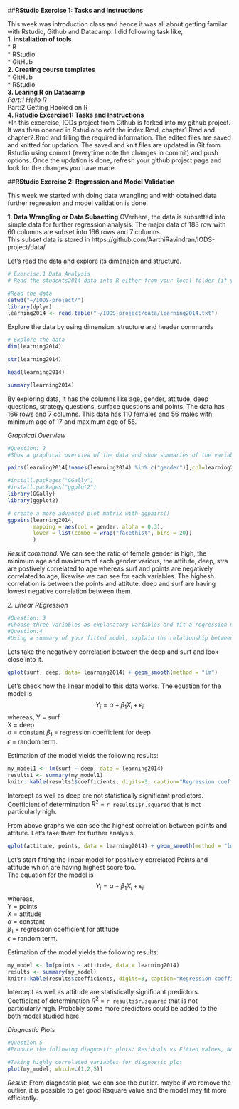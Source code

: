 ##**RStudio Exercise 1: Tasks and Instructions**

This week was introduction class and hence it was all about getting familar with Rstudio, Github and Datacamp. I did following task like,   
 **1. installation of tools**  
   * R  
   * RStudio  
   * GitHub  
 **2. Creating course templates**  
   * GitHub  
   * RStudio  
 **3. Learing R on Datacamp**  
    *Part:1 Hello R  
    *Part:2 Getting Hooked on R  
 **4. Rstudio Excercise1: Tasks and Instructions**  
    *In this excercise, IODs project from Github is forked into my github project. It was then opened in Rstudio to edit the index.Rmd, chapter1.Rmd and chapter2.Rmd and filling the required information. The edited files are saved and knitted for updation. The saved and knit files are updated in Git from Rstudio using commit (everytime note the changes in commit) and push options. Once the updation is done, refresh your github project page and look for the changes you have made.  

##**RStudio Exercise 2: Regression and Model Validation**

This week we started with doing data wrangling and with obtained data further regression and model validation is done.  

**1. Data Wrangling or Data Subsetting**
OVerhere, the data is subsetted into simple data for further regression analysis. The major data of 183 row with 60 columns are subset into 166 rows and 7 columns.  
This subset data is stored in https://github.com/AarthiRavindran/IODS-project/data/  
  
  Let's read the data and explore its dimension and structure.
```r
# Exercise:1 Data Analysis
# Read the students2014 data into R either from your local folder (if you completed the Data wrangling part) or from this url: http://s3.amazonaws.com/assets.datacamp.com/production/course_2218/datasets/learning2014.txt . (The separator is a comma "," and the file includes a header). Explore the structure and the dimensions of the data and describe the dataset briefly, assuming the reader has no previous knowledge of it. There is information related to the data here. (0-2 points)
```

``` r
#Read the data
setwd("~/IODS-project/")
library(dplyr)
learning2014 <- read.table("~/IODS-project/data/learning2014.txt")
```
Explore the data by using dimension, structure and header commands
```r
# Explore the data
dim(learning2014)
```

```r
str(learning2014)
```

```r
head(learning2014)
```
```r
summary(learning2014)
```

By exploring data, it has the columns like age, gender, attitude, deep questions, strategy questions, surface questions and points. The data has 166 rows and 7 columns. This data has 110 females and 56 males with minimum age of 17 and maximum age of 55. 

*Graphical Overview*
```r
#Question: 2
#Show a graphical overview of the data and show summaries of the variables in the data. Describe and interpret the outputs, commenting on the distributions of the variables and the relationships between them. (0-3 points)
```

```r
pairs(learning2014[!names(learning2014) %in% c("gender")],col=learning2014$gender)
```

```r
#install.packages("GGally")
#install.packages("ggplot2")
library(GGally)
library(ggplot2)

# create a more advanced plot matrix with ggpairs()
ggpairs(learning2014, 
        mapping = aes(col = gender, alpha = 0.3), 
        lower = list(combo = wrap("facethist", bins = 20))
        )
```

*Result command:* We can see the ratio of female gender is high, the minimum age and maximum of each gender various, the attitute, deep, stra are postively correlated to age whereas surf and points are negatively correlated to age, likewise we can see for each variables. The highesh correlation is between the points and attitute. deep and surf are having lowest negative correlation between them.  

*2. Linear REgression*
```r
#Question: 3
#Choose three variables as explanatory variables and fit a regression model where exam points is the target (dependent) variable. Show a summary of the fitted model and comment and interpret the results. Explain and interpret the statistical test related to the model parameters. If an explanatory variable in your model does not have a statistically significant relationship with the target variable, remove the variable from the model and fit the model again without it. (0-4 points)  
#Question:4
#Using a summary of your fitted model, explain the relationship between the chosen explanatory variables and the target variable (interpret the model parameters). Explain and interpret the multiple R squared of the model. (0-3 points)
```
Lets take the negatively correlation between the deep and surf and look close into it.
```r
qplot(surf, deep, data= learning2014) + geom_smooth(method = "lm")
```
Let's check how the linear model to this data works. 
The equation for the model is
$$
Y_i = \alpha + \beta_1 X_i + \epsilon_i
$$
whereas,
Y = surf  
X = deep  
$\alpha$ = constant
$\beta_1$ = regression coefficient for deep  
$\epsilon$ = random term.

Estimation of the model yields the following results:
```r
my_model1 <- lm(surf ~ deep, data = learning2014)
results1 <- summary(my_model1)
knitr::kable(results1$coefficients, digits=3, caption="Regression coefficients")
```

Intercept as well as deep are not statistically significant predictors. 
Coefficient of determination $R^2$ = `r results1$r.squared` that is not particularly high.

From above graphs we can see the highest correlation between points and attitute. Let's take them for further analysis.  
```r
qplot(attitude, points, data = learning2014) + geom_smooth(method = "lm")
```

Let's start fitting the linear model for positively correlated Points and attitude which are having highest score too.  
The equation for the model is
$$
Y_i = \alpha + \beta_1 X_i + \epsilon_i
$$
whereas,  
Y = points  
X = attitude  
$\alpha$ = constant  
$\beta_1$ = regression coefficient for attitude  
$\epsilon$ = random term.

Estimation of the model yields the following results:
```r
my_model <- lm(points ~ attitude, data = learning2014)
results <- summary(my_model)
knitr::kable(results$coefficients, digits=3, caption="Regression coefficients")
```

Intercept as well as attitude are statistically significant predictors. 
Coefficient of determination $R^2$ = `r results$r.squared` that is not particularly high.
Probably some more predictors could be added to the both model studied here.  

*Diagnostic Plots*

```r
#Question 5
#Produce the following diagnostic plots: Residuals vs Fitted values, Normal QQ-plot and Residuals vs Leverage. Explain the assumptions of the model and interpret the validity of those assumptions based on the diagnostic plots. (0-3 points)   
```

```r
#Taking highly correlated variables for diagnostic plot
plot(my_model, which=c(1,2,5))
```

*Result:* From diagnostic plot, we can see the outlier. maybe if we remove the outlier, it is possible to get good Rsquare value and the model may fit more efficiently. 

